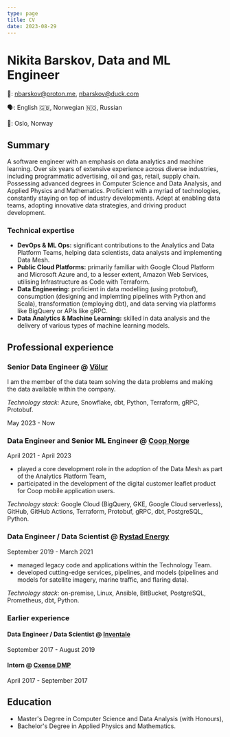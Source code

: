 ```yaml
---
type: page
title: CV
date: 2023-08-29
---
```


# Nikita Barskov, Data and ML Engineer

📧: [nbarskov@proton.me](mailto:nbarskov@proton.me),  [nbarskov@duck.com](mailto:nbarskov@duck.com)

🗣️: English 🇬🇧, Norwegian 🇳🇴, Russian

📍: Oslo, Norway

## Summary

A software engineer with an emphasis on data analytics and machine learning.
Over six years of extensive experience across diverse industries, including
programmatic advertising, oil and gas, retail, supply chain. Possessing
advanced degrees in Computer Science and Data Analysis, and Applied Physics and
Mathematics. Proficient with a myriad of technologies, constantly staying
on top of industry developments. Adept at enabling data teams, adopting
innovative data strategies, and driving product development.

### Technical expertise

- **DevOps & ML Ops:** significant contributions to the Analytics and Data
  Platform Teams, helping data scientists, data analysts and implementing Data Mesh.
- **Public Cloud Platforms:** primarily familiar with Google Cloud Platform and
   Microsoft Azure and, to a lesser extent, Amazon Web Services, utilising Infrastructure as Code with Terraform.
- **Data Engineering:** proficient in data modelling (using protobuf),
  consumption (designing and implemting pipelines with Python and Scala),
  transformation (employing dbt), and data serving via platforms like BigQuery
  or APIs like gRPC.
- **Data Analytics & Machine Learning:** skilled in data analysis and the
  delivery of various types of machine learning models.

## Professional experience

### Senior Data Engineer @ [Völur][volur]

I am the member of the data team solving the data problems and making the data
available within the company.

_Technology stack:_ Azure, Snowflake, dbt, Python, Terraform, gRPC, Protobuf.

May 2023 - Now

### Data Engineer and Senior ML Engineer @ [Coop Norge][coop-norge]

April 2021 - April 2023

- played a core development role in the adoption of the Data Mesh as part of
  the Analytics Platform Team,
- participated in the development of the digital customer leaflet product for
  Coop mobile application users.

_Technology stack:_ Google Cloud (BigQuery, GKE, Google Cloud
serverless), GitHub, GitHub Actions, Terraform, Protobuf, gRPC,
dbt, PostgreSQL, Python.

### Data Engineer / Data Scientist @ [Rystad Energy][rystad-energy]

September 2019 - March 2021

- managed legacy code and applications within the Technology Team.
- developed cutting-edge services, pipelines, and models (pipelines and models
  for satellite imagery, marine traffic, and flaring data).

_Technology stack:_ on-premise, Linux, Ansible, BitBucket, PostgreSQL,
Prometheus, dbt, Python.

### Earlier experience

#### Data Engineer / Data Scientist @ [Inventale][inventale]

September 2017 - August 2019

#### Intern @ [Cxense DMP][cxense-dmp]

April 2017 - September 2017

## Education

- Master's Degree in Computer Science and Data Analysis (with Honours),
- Bachelor's Degree in Applied Physics and Mathematics.

[volur]: https://volur.no
[coop-norge]: https://coop.no/
[rystad-energy]: https://www.rystadenergy.com/
[inventale]: https://inventale.com/en/
[cxense-dmp]: https://piano.io/product/dmp/
